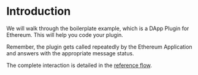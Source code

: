 
# Introduction

We will walk through the boilerplate example, which is a DApp Plugin for Ethereum. This will help you code your plugin.

Remember, the plugin gets called repeatedly by the Ethereum Application and answers with the appropriate message status. 

The complete interaction is detailed in the [reference flow](./code-walkthrough/flow/).
